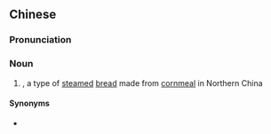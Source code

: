 {{also|窝头}}
==Chinese==
{{zh-forms|s=窝头}}

===Pronunciation===
{{zh-pron
|m=wōtóu,er=y
|cat=n
}}

===Noun===
{{zh-noun}}

# {{w|wotou}}, a type of [[steamed]] [[bread]] made from [[cornmeal]] in Northern China

====Synonyms====
* {{qualifier|colloquial}} {{zh-l|窩窩頭}}

{{zh-cat|Foods}}